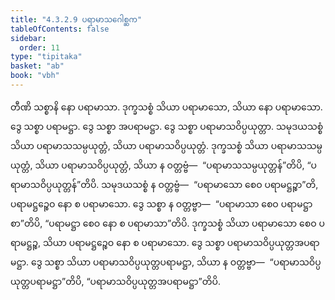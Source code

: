 ```yaml
---
title: "4.3.2.9 ပရာမာသဂေါစ္ဆက"
tableOfContents: false
sidebar:
  order: 11
type: "tipitaka"
basket: "ab"
book: "vbh"
---
```



<DynamicBreadcrumb />

<Paragraph number="850" book="vbh">
တီဏိ သစ္စာနိ နော ပရာမာသာ. ဒုက္ခသစ္စံ သိယာ ပရာမာသော, သိယာ နော ပရာမာသော. ဒွေ သစ္စာ ပရာမဋ္ဌာ. ဒွေ သစ္စာ အပရာမဋ္ဌာ. ဒွေ သစ္စာ ပရာမာသဝိပ္ပယုတ္တာ. သမုဒယသစ္စံ သိယာ ပရာမာသသမ္ပယုတ္တံ, သိယာ ပရာမာသဝိပ္ပယုတ္တံ. ဒုက္ခသစ္စံ သိယာ ပရာမာသသမ္ပယုတ္တံ, သိယာ ပရာမာသဝိပ္ပယုတ္တံ, သိယာ န ဝတ္တဗ္ဗံ—  “ပရာမာသသမ္ပယုတ္တန်”တိပိ, “ပရာမာသဝိပ္ပယုတ္တန်”တိပိ. သမုဒယသစ္စံ န ဝတ္တဗ္ဗံ—  “ပရာမာသော စေဝ ပရာမဋ္ဌဉ္စာ”တိ, ပရာမဋ္ဌဉ္စေဝ နော စ ပရာမာသော. ဒွေ သစ္စာ န ဝတ္တဗ္ဗာ—  “ပရာမာသာ စေဝ ပရာမဋ္ဌာ စာ”တိပိ, “ပရာမဋ္ဌာ စေဝ နော စ ပရာမာသာ”တိပိ. ဒုက္ခသစ္စံ သိယာ ပရာမာသော စေဝ ပရာမဋ္ဌဉ္စ, သိယာ ပရာမဋ္ဌဉ္စေဝ နော စ ပရာမာသော. ဒွေ သစ္စာ ပရာမာသဝိပ္ပယုတ္တအပရာမဋ္ဌာ. ဒွေ သစ္စာ သိယာ ပရာမာသဝိပ္ပယုတ္တပရာမဋ္ဌာ, သိယာ န ဝတ္တဗ္ဗာ—  “ပရာမာသဝိပ္ပယုတ္တပရာမဋ္ဌာ”တိပိ, “ပရာမာသဝိပ္ပယုတ္တအပရာမဋ္ဌာ”တိပိ.
</Paragraph>